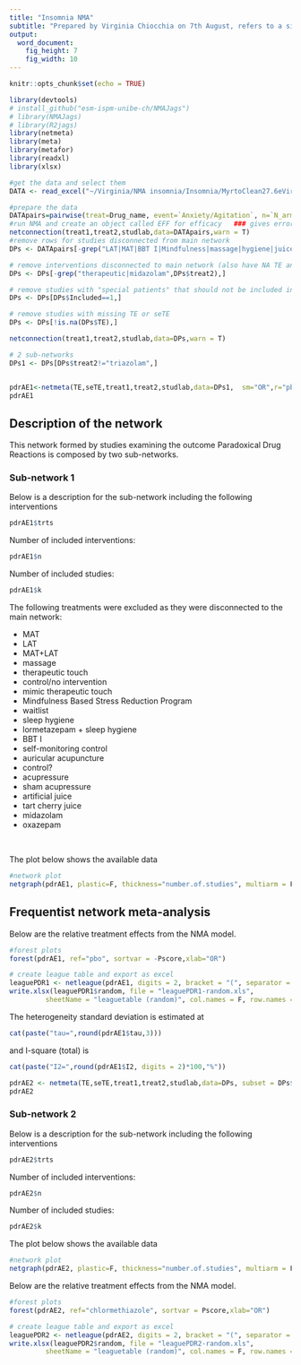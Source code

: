 ```yaml
---
title: "Insomnia NMA"
subtitle: "Prepared by Virginia Chiocchia on 7th August, refers to a single outcome analysis (Paradoxical drug reactions/Anxiety) in a frequentist setting"
output: 
  word_document: 
    fig_height: 7
    fig_width: 10
---
```


```r
knitr::opts_chunk$set(echo = TRUE)
```
<!-- Make sure you have the needed libraries from R-Cran and Github: -->
<!-- devtools -->
<!-- NMAJags -->
<!-- R2jags -->
<!-- netmeta -->
<!-- meta -->
<!-- metafor -->
<!-- readxl -->


```r
library(devtools)
# install_github("esm-ispm-unibe-ch/NMAJags")
# library(NMAJags)
# library(R2jags)
library(netmeta)
library(meta)
library(metafor)
library(readxl)
library(xlsx)
```


```r
#get the data and select them
DATA <- read_excel("~/Virginia/NMA insomnia/Insomnia/MyrtoClean27.6eVirgiRenamedIntervSideEffectsClean.xlsx", na = "NA")


```



```r
#prepare the data
DATApairs=pairwise(treat=Drug_name, event=`Anxiety/Agitation`, n=`N_arm_total_for sideeffects`, data=DATA, studlab = Study_name, sm= "OR")
#run NMA and create an object called EFF for efficacy   ### gives error because consists of 5 separate sub-networks so run netconnection first
netconnection(treat1,treat2,studlab,data=DATApairs,warn = T)
#remove rows for studies disconnected from main network
DPs <- DATApairs[-grep("LAT|MAT|BBT I|Mindfulness|massage|hygiene|juice|acupressure|acupuncture",DATApairs$treat1),]

# remove interventions disconnected to main network (also have NA TE and seTE)
DPs <- DPs[-grep("therapeutic|midazolam",DPs$treat2),]

# remove studies with "special patients" that should not be included in main analysis
DPs <- DPs[DPs$Included==1,]

# remove studies with missing TE or seTE 
DPs <- DPs[!is.na(DPs$TE),]

netconnection(treat1,treat2,studlab,data=DPs,warn = T)

# 2 sub-networks
DPs1 <- DPs[DPs$treat2!="triazolam",]


pdrAE1<-netmeta(TE,seTE,treat1,treat2,studlab,data=DPs1,  sm="OR",r="pbo",comb.fixed =F, comb.random = T)
pdrAE1

```
## Description of the network


This network formed by studies examining the outcome Paradoxical Drug Reactions is composed by two sub-networks.

<!-- Below are the total number of participants in each of the included interventions -->
<!-- ```{r, echo=FALSE, message=FALSE, warning=FALSE} -->
<!-- #describe the data -->
<!-- tapply(DATAs$N_arm_total_stapf,DATAs$Drug_name,sum,na.rm=T) -->

<!-- ``` -->
### Sub-network 1

Below is a description for the sub-network including the following interventions
```r
pdrAE1$trts
```

Number of included interventions:
```r
pdrAE1$n
```
Number of included studies:
```r
pdrAE1$k
```

The following treatments were excluded as they were disconnected to the main network:

* MAT
* LAT
* MAT+LAT
* massage
* therapeutic touch
* control/no intervention
* mimic therapeutic touch
* Mindfulness Based Stress Reduction Program
* waitlist
* sleep hygiene
* lormetazepam + sleep hygiene
* BBT I
* self-monitoring control
* auricular acupuncture
* control?
* acupressure
* sham acupressure
* artificial juice
* tart cherry juice 
* midazolam
* oxazepam
  
\    

  
 The plot below shows the available data\
```r
#network plot
netgraph(pdrAE1, plastic=F, thickness="number.of.studies", multiarm = F, points=T, col=1, number.of.studies=T)
```




## Frequentist network meta-analysis 

Below are the relative treatment effects from the NMA model. 

```r

#forest plots
forest(pdrAE1, ref="pbo", sortvar = -Pscore,xlab="OR")
```
```r

# create league table and export as excel
leaguePDR1 <- netleague(pdrAE1, digits = 2, bracket = "(", separator = " to ")
write.xlsx(leaguePDR1$random, file = "leaguePDR1-random.xls",
         sheetName = "leaguetable (random)", col.names = F, row.names = F)
```


<!-- The P-scores (equivalent to the SUCRAs) are shown below -->
<!-- ```{r, echo=FALSE} -->
<!-- netrank(TST, small.values = "bad") -->
<!-- ``` -->

The heterogeneity standard deviation is estimated at
```r
cat(paste("tau=",round(pdrAE1$tau,3)))
```
and I-square (total) is 
```r
cat(paste("I2=",round(pdrAE1$I2, digits = 2)*100,"%"))
```



<!-- There is little/no/important evidence of inconsistency in the data. There are in total -->

<!-- ```{r echo=FALSE, message=FALSE, warning=FALSE} -->
<!-- split=netsplit(TST) -->
<!-- SIDEp=split$compare.random$p -->
<!-- SIDEp=SIDEp[!is.na(SIDEp)] -->
<!-- #proportion of inconsistent loops -->
<!-- cat(length(SIDEp)) -->
<!-- ``` -->

<!-- comparisons in the network, and there is inconsistency (according to SIDE p-value<0.10) in -->

<!-- ```{r, echo=F, message=FALSE, warning=FALSE} -->
<!-- cat(length(SIDEp[SIDEp<=0.1])) -->
<!-- ``` -->
<!-- loops which gives a % of inconsistent loops equal to -->
<!-- ```{r, echo=F, message=FALSE, warning=FALSE} -->
<!-- cat(paste(round((length(SIDEp[SIDEp<=0.1])/length(SIDEp))*100,1),"%")) -->
<!-- ``` -->



<!-- The p-value from the design-by-treatment test is -->

<!-- ```{r, echo=FALSE, message=FALSE, warning=FALSE} -->
<!-- a=decomp.design(TST) -->
<!-- print(round(a$Q.inc.random$pval,3)) -->
<!-- ``` -->

```r
pdrAE2 <- netmeta(TE,seTE,treat1,treat2,studlab,data=DPs, subset = DPs$treat2=="triazolam", sm="OR",r="chlormethiazole",comb.fixed =F, comb.random = T)
pdrAE2
```

### Sub-network 2

Below is a description for the sub-network including the following interventions


```r
pdrAE2$trts
```


<!-- Below are the total number of participants in each of the included interventions -->
<!-- ```{r, echo=FALSE, message=FALSE, warning=FALSE} -->
<!-- #describe the data -->
<!-- tapply(DATAs$N_arm_total_stapf,DATAs$Drug_name,sum,na.rm=T) -->

<!-- ``` -->
Number of included interventions:
```r
pdrAE2$n
```
Number of included studies:
```r
pdrAE2$k
```


The plot below shows the available data

```r

#network plot
netgraph(pdrAE2, plastic=F, thickness="number.of.studies", multiarm = F, points=T, col=1)
```

Below are the relative treatment effects from the NMA model. 

```r

#forest plots
forest(pdrAE2, ref="chlormethiazole", sortvar = Pscore,xlab="OR")
```

```r

# create league table and export as excel
leaguePDR2 <- netleague(pdrAE2, digits = 2, bracket = "(", separator = " to ")
write.xlsx(leaguePDR2$random, file = "leaguePDR2-random.xls",
         sheetName = "leaguetable (random)", col.names = F, row.names = F)
```

<!-- The heterogeneity standard deviation is estimated at -->
<!-- ```{r, echo=FALSE} -->
<!-- cat(paste("tau=",round(SQ2$tau,3))) -->
<!-- ``` -->
<!-- and I-square (total) is  -->
<!-- ```{r, echo=FALSE} -->
<!-- cat(paste("I2=",round(SQ1$I2),"%")) -->
<!-- ``` -->